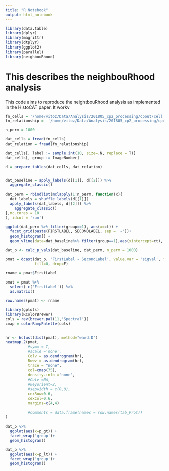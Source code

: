 ```yaml
---
title: "R Notebook"
output: html_notebook
---
```


```r
library(data.table)
library(dplyr)
library(magrittr)
library(dtplyr)
library(ggplot2)
library(parallel)
library(neighbouRhood)

```
# This describes the neighbouRhood analysis

This code aims to reproduce the neightbouRhood analysis as implemented in the HistoCAT paper. It workv
```r
fn_cells = '/home/vitoz/Data/Analysis/201805_cp2_processing/cpout/cell.csv'
fn_relationship =  '/home/vitoz/Data/Analysis/201805_cp2_processing/cpout/Object relationships.csv'

n_perm = 1000
```

```r
dat_cells = fread(fn_cells)
dat_relation = fread(fn_relationship)
```

```r
dat_cells[, label := sample.int(10, size=.N, replace = T)]
dat_cells[, group := ImageNumber]
```


```r
d = prepare_tables(dat_cells, dat_relation)


dat_baseline = apply_labels(d[[1]], d[[2]]) %>%
  aggregate_classic()

```

```r

dat_perm = rbindlist(mclapply(1:n_perm, function(x){
  dat_labels = shuffle_labels(d[[1]])
  apply_labels(dat_labels, d[[2]]) %>%
    aggregate_classic()
},mc.cores = 10
), idcol = 'run') 

```


```r
ggplot(dat_perm %>% filter(group==1), aes(x=ct)) +
  facet_grid(paste(FIRSTLABEL, SECONDLABEL, sep = '~'))+
  geom_histogram() +
  geom_vline(data=dat_baseline%>% filter(group==1),aes(xintercept=ct), color='red')
```


```r
dat_p <- calc_p_vals(dat_baseline, dat_perm, n_perm = 1000) 

``` 

```r
pmat = dcast(dat_p, 'FirstLabel ~ SecondLabel', value.var = 'sigval', fun.aggregate = sum,
             fill=0, drop=F)

rname = pmat$FirstLabel

pmat = pmat %>%
  select(-c('FirstLabel')) %>%
  as.matrix()

row.names(pmat) <- rname
```


```r
library(gplots)
library(RColorBrewer)
cols = rev(brewer.pal(11,'Spectral'))
cmap = colorRampPalette(cols)


hr <- hclust(dist(pmat), method="ward.D")
heatmap.2(pmat,
          #symm = T,
          #scale ='none',
          Colv = as.dendrogram(hr),
          Rowv = as.dendrogram(hr),
          trace = "none",
          col=cmap(75),
          density.info ='none',
          #Colv =NA,
          #keyorient=2,                                                  
          #sepwidth = c(0,0),
          cexRow=0.6,
          cexCol=0.6,
          margins=c(4,4)
          
          #comments = data.frame(names = row.names(tab_Prot))
)
```



```r
dat_p %>%
  ggplot(aes(x=p_gt)) +
  facet_wrap('group')+
  geom_histogram()
```

```r
dat_p %>%
  ggplot(aes(x=p_lt)) +
  facet_wrap('group')+
  geom_histogram()
```
